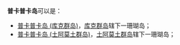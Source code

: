 '''普卡普卡岛'''可以是：

*[[普卡普卡岛_(库克群岛)|普卡普卡岛 (库克群岛)]]，[[库克群岛|库克群岛]]辖下一珊瑚岛；
*[[普卡普卡岛_(土阿莫土群岛)|普卡普卡岛 (土阿莫土群岛)]]，[[土阿莫土群岛|土阿莫土群岛]]辖下一珊瑚岛；

{{disambig|Cat=五字地名消歧義}}